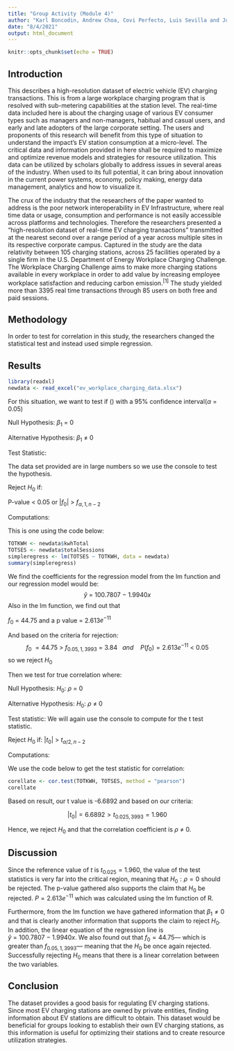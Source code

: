 ```yaml
---
title: "Group Activity (Module 4)"
author: "Karl Boncodin, Andrew Choa, Covi Perfecto, Luis Sevilla and Joshua Tirana"
date: "8/4/2021"
output: html_document
---
```


```r
knitr::opts_chunk$set(echo = TRUE)
```

## Introduction
This describes a high-resolution dataset of electric vehicle (EV) charging transactions. This is from a large workplace charging program that is resolved with sub-metering capabilities at the station level. The real-time data included here is about the charging usage of various EV consumer types such as managers and non-managers, habitual and casual users, and early and late adopters of the large corporate setting. The users and proponents of this research will benefit from this type of situation to understand the impact’s EV station consumption at a micro-level. The critical data and information provided in here shall be required to maximize and optimize revenue models and strategies for resource utilization. This data can be utilized by scholars globally to address issues in several areas of the industry. When used to its full potential, it can bring about innovation in the current power systems, economy, policy making, energy data management, analytics and how to visualize it.

The crux of the industry that the researchers of the paper wanted to address is the poor network interoperability in EV Infrastructure, where real time data or usage, consumption and performance is not easily accessible across platforms and technologies. Therefore the researchers presented a "high-resolution dataset of real-time EV charging transactions” transmitted at the nearest second over a range period of a year across multiple sites in its respective corporate campus. Captured in the study are the data relativity between 105 charging stations, across 25 facilities operated by a single firm in the U.S. Department of Energy Workplace Charging Challenge. The Workplace Charging Challenge aims to make more charging stations available in every workplace in order to add value by increasing employee workplace satisfaction and reducing carbon emission.$^{[1]}$ The study yielded more than 3395 real time transactions through 85 users on both free and paid sessions.

## Methodology
In order to test for correlation in this study, the researchers changed the statistical test and instead used simple regression.

## Results
```r

library(readxl)
newdata <- read_excel("ev_workplace_charging_data.xlsx")

```
For this situation, we want to test if () with a 95% confidence interval($\alpha$ = 0.05)

Null Hypothesis: $\beta_1$ = 0

Alternative Hypothesis: $\beta_1$ $\ne$ 0

Test Statistic:

The data set provided are in large numbers so we use the console to test the hypothesis.

Reject $H_0$ if: 
	
P-value < 0.05 or $|f_0|$ > $f_{\alpha,1,n-2}$

Computations:

This is one using the code below:
```r
TOTKWH <- newdata$kwhTotal
TOTSES <- newdata$totalSessions
simpleregress <- lm(TOTSES ~ TOTKWH, data = newdata)
summary(simpleregress)
```
We find the coefficients for the regression model from the lm function and our regression model would be: 
$$
  \hat{y} ~=~100.7807~-~1.9940x
$$
Also in the lm function, we find out that 

  $f_0$ = 44.75 and a p value = 2.613$e^{-11}$

And based on the criteria for rejection:
$$
  f_0~=44.75~>~f_{0.05,1,3993}~=~3.84~~~and ~~~~P(f_0)=2.613e^{-11}~<~0.05
$$
so we reject $H_0$

Then we test for true correlation where:

Null Hypothesis: $H_0$: $\rho$ = 0

Alternative Hypothesis: $H_0$: $\rho$ $\ne$ 0

Test statistic: We will again use the console to compute for the t test statistic.

Reject $H_0$ if: 
	$|t_0|$ > $t_{\alpha/2,n-2}$

Computations:

We use the code below to get the test statistic for correlation:
```r
corellate <- cor.test(TOTKWH, TOTSES, method = "pearson") 
corellate
```
Based on result, our t value is -6.6892 and based on our criteria:

$$
|t_0| = 6.6892 > t_{0.025,3993} = 1.960
$$


Hence, we reject $H_0$ and that the correlation coefficient is $\rho$ $\ne$ 0.

## Discussion

Since the reference value of $t$ is $t_{0.025} = 1.960$, the value of the test statistics is very far into the critical region, meaning that $H_0: \rho=0$ should be rejected. The p-value gathered also supports the claim that $H_0$ be rejected. $P = 2.613e^{-11}$ which was calculated using the lm function of R.

Furthermore, from the lm function we have gathered information that $\beta_1 \neq 0$ and that is clearly another information that supports the claim to reject $H_0$. In addition, the linear equation of the regression line is $\hat{y} ~=~100.7807~-~1.9940x$. We also found out that $f_0 = 44.75$--- which is greater than $f_{0.05,1,3993}$--- meaning that the $H_0$ be once again rejected. Successfully rejecting $H_0$ means that there is a linear correlation between the two variables. 

## Conclusion

The dataset provides a good basis for regulating EV charging stations. Since most EV charging stations are owned by private entities, finding information about EV stations are difficult to  obtain. This dataset would be beneficial for groups looking to establish their own EV charging stations, as this information is useful for optimizing their stations and to create resource utilization strategies.     